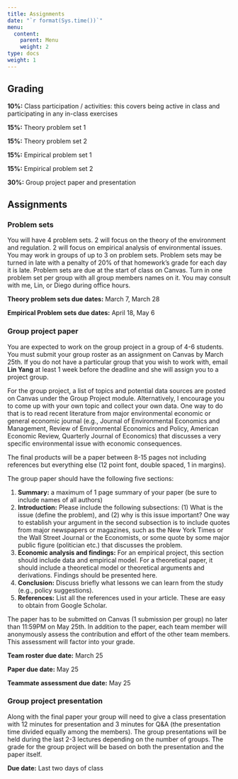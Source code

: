 ```yaml
---
title: Assignments
date: "`r format(Sys.time())`"
menu:
  content:
    parent: Menu
    weight: 2
type: docs
weight: 1
---
```


## Grading

**10%:** Class participation / activities: this covers being active in class and participating in any in-class exercises

**15%:** Theory problem set 1

**15%:** Theory problem set 2

**15%:** Empirical problem set 1

**15%:** Empirical problem set 2

**30%:** Group project paper and presentation

## Assignments

### Problem sets

You will have 4 problem sets. 2 will focus on the theory of the environment and regulation. 2 will focus on empirical analysis of environmental issues. You may work in groups of up to 3 on problem sets. Problem sets may be turned in late with a penalty of 20% of that homework's grade for each day it is late. Problem sets are due at the start of class on Canvas. Turn in one problem set per group with all group members names on it. You may consult with me, Lin, or Diego during office hours.

**Theory problem sets due dates:** March 7, March 28

**Empirical Problem sets due dates:** April 18, May 6


### Group project paper

You are expected to work on the group project in a group of 4-6 students. You must submit your group roster as an assignment on Canvas by March 25th. If you do not have a particular group that you wish to work with, email **Lin Yang** at least 1 week before the deadline and she will assign you to a project group.

For the group project, a list of topics and potential data sources are posted on Canvas under the Group Project module. Alternatively, I encourage you to come up with your own topic and collect your own data. One way to do that is to read recent literature from major environmental economic or general economic journal (e.g., Journal of Environmental Economics and Management, Review of Environmental Economics and Policy, American Economic Review, Quarterly Journal of Economics) that discusses a very specific environmental issue with economic consequences.

The final products will be a paper between 8-15 pages not including references but everything else (12 point font, double spaced, 1 in margins). 

The group paper should have the following five sections:

1. **Summary:** a maximum of 1 page summary of your paper (be sure to include names of all authors)
2. **Introduction:** Please include the following subsections: (1) What is the issue (define the problem), and (2) why is this issue important? One way to establish your argument in the second subsection is to include quotes from major newspapers or magazines, such as the New York Times or the Wall Street Journal or the Economists, or some quote by some major public figure (politician etc.) that discusses the problem.
3. **Economic analysis and findings:** For an empirical project, this section should include data and empirical model. For a theoretical paper, it should include a theoretical model or theoretical arguments and derivations. Findings should be presented here.
4. **Conclusion:** Discuss briefly what lessons we can learn from the study (e.g., policy suggestions).
5. **References:** List all the references used in your article. These are easy to obtain from Google Scholar.

The paper has to be submitted on Canvas (1 submission per group) no later than 11:59PM on May 25th. In addition to the paper, each team member will anonymously assess the contribution and effort of the other team members. This assessment will factor into your grade.

**Team roster due date:** March 25

**Paper due date:** May 25

**Teammate assessment due date:** May 25


### Group project presentation

Along with the final paper your group will need to give a class presentation with 12 minutes for presentation and 3 minutes for Q&A (the presentation time divided equally among the members). The group presentations will be held during the last 2-3 lectures depending on the number of groups. The grade for the group project will be based on both the presentation and the paper itself.

**Due date:** Last two days of class